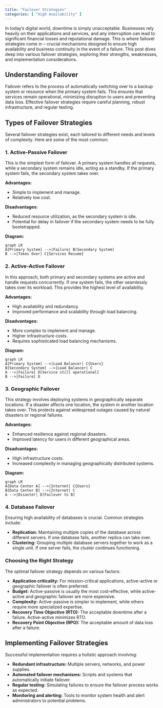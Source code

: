 ```yaml
---
title: "Failover Strategies"
categories: [ "High Availability" ]
---
```


In today's digital world, downtime is simply unacceptable. Businesses rely heavily on their applications and services, and any interruption can lead to significant financial losses and reputational damage. This is where failover strategies come in – crucial mechanisms designed to ensure high availability and business continuity in the event of a failure. This post dives deep into various failover strategies, exploring their strengths, weaknesses, and implementation considerations.

## Understanding Failover

Failover refers to the process of automatically switching over to a backup system or resource when the primary system fails. This ensures that services remain operational, minimizing disruption to users and preventing data loss. Effective failover strategies require careful planning, robust infrastructure, and regular testing.

## Types of Failover Strategies

Several failover strategies exist, each tailored to different needs and levels of complexity. Here are some of the most common:

### 1. Active-Passive Failover

This is the simplest form of failover. A primary system handles all requests, while a secondary system remains idle, acting as a standby. If the primary system fails, the secondary system takes over.

**Advantages:**

-   Simple to implement and manage.
-   Relatively low cost.

**Disadvantages:**

-   Reduced resource utilization, as the secondary system is idle.
-   Potential for delay in failover if the secondary system needs to be fully bootstrapped.

**Diagram:**

```mermaid
graph LR
A[Primary System] -->|Failure| B(Secondary System)
B -->|Takes Over| C{Services Resume}
```

### 2. Active-Active Failover

In this approach, both primary and secondary systems are active and handle requests concurrently. If one system fails, the other seamlessly takes over its workload. This provides the highest level of availability.

**Advantages:**

-   High availability and redundancy.
-   Improved performance and scalability through load balancing.

**Disadvantages:**

-   More complex to implement and manage.
-   Higher infrastructure costs.
-   Requires sophisticated load balancing mechanisms.

**Diagram:**

```mermaid
graph LR
A[Primary System] -->|Load Balancer| C{Users}
B[Secondary System] -->|Load Balancer| C
A -->|Failure| D[Service still operational]
B -->|Failure| D
```

### 3. Geographic Failover

This strategy involves deploying systems in geographically separate locations. If a disaster affects one location, the system in another location takes over. This protects against widespread outages caused by natural disasters or regional failures.

**Advantages:**

-   Enhanced resilience against regional disasters.
-   Improved latency for users in different geographical areas.

**Disadvantages:**

-   High infrastructure costs.
-   Increased complexity in managing geographically distributed systems.

**Diagram:**

```mermaid
graph LR
A[Data Center A] -->|Internet| C{Users}
B[Data Center B] -->|Internet| C
A -->|Disaster| D[Failover to B]
```

### 4. Database Failover

Ensuring high availability of databases is crucial. Common strategies include:

-   **Replication:** Maintaining multiple copies of the database across different servers. If one database fails, another replica can take over.
-   **Clustering:** Grouping multiple database servers together to work as a single unit. If one server fails, the cluster continues functioning.

### Choosing the Right Strategy

The optimal failover strategy depends on various factors:

-   **Application criticality:** For mission-critical applications, active-active or geographic failover is often preferred.
-   **Budget:** Active-passive is usually the most cost-effective, while active-active and geographic failover are more expensive.
-   **Complexity:** Active-passive is simpler to implement, while others require more specialized expertise.
-   **Recovery Time Objective (RTO):** The acceptable downtime after a failure. Active-active minimizes RTO.
-   **Recovery Point Objective (RPO):** The acceptable amount of data loss after a failure.

## Implementing Failover Strategies

Successful implementation requires a holistic approach involving:

-   **Redundant infrastructure:** Multiple servers, networks, and power supplies.
-   **Automated failover mechanisms:** Scripts and systems that automatically initiate failover.
-   **Regular testing:** Simulating failures to ensure the failover process works as expected.
-   **Monitoring and alerting:** Tools to monitor system health and alert administrators to potential problems.